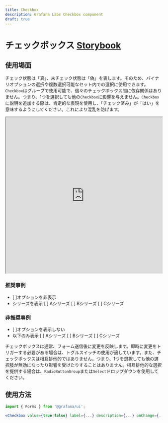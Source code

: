 ```yaml
---
title: Checkbox
description: Grafana Labs Checkbox component
draft: true
---
```


# チェックボックス <Badge text='draft' color='orange'></Badge> <a href='https://developers.grafana.com/ui/latest/index.html?path=/story/forms-checkbox--basic' target='_blank' className='header-links'>Storybook <Icon name="external-link-alt"/> </a>

## 使用場面

チェック状態は「真」、未チェック状態は「偽」を表します。そのため、バイナリオプションの選択や複数選択可能なセット内での選択に使用できます。`Checkbox`はグループで使用可能で、個々のチェックボックス間に依存関係はありません。つまり、1つを選択しても他の`Checkbox`に影響を与えません。`Checkbox`に説明を追加する際は、肯定的な表現を使用し、「チェック済み」が「はい」を意味するようにしてください。これにより混乱を防げます。

<iframe
  src="https://developers.grafana.com/ui/latest/index.html?path=/story/forms-checkbox--basic&full=1&shortcuts=false&singleStory=true"
  width="100%"
  height="500px"
></iframe>

### 推奨事例

- [ ]オプションを非表示
- シリーズを表示 [ ] Aシリーズ [ ] Bシリーズ [ ] Cシリーズ

### 非推奨事例

- [ ]オプションを表示しない
- 以下のみ表示 [ ] Aシリーズ [ ] Bシリーズ [ ] Cシリーズ

チェックボックスは通常、フォーム送信後に変更を反映します。即時に変更をトリガーする必要がある場合は、トグルスイッチの使用が適しています。また、チェックボックスは相互排他的ではありません。つまり、1つを選択しても他の選択肢が無効になったり影響を受けたりすることはありません。相互排他的な選択を提供する場合は、`RadioButtonGroup`または`Select`ドロップダウンを使用してください。

## 使用方法

```jsx
import { Forms } from '@grafana/ui';

<Checkbox value={true|false} label={...} description={...} onChange={...} />
```